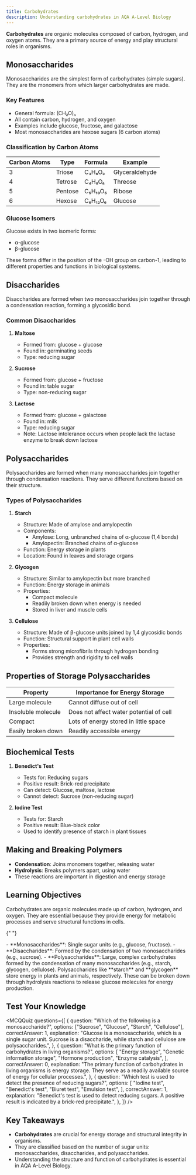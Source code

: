 ```yaml
---
title: Carbohydrates
description: Understanding carbohydrates in AQA A-Level Biology
---
```


**Carbohydrates** are organic molecules composed of carbon, hydrogen, and oxygen
atoms. They are a primary source of energy and play structural roles in
organisms.

<PDFViewer fileId="1maFuwtdst4p4hTU_cgbI5BSbVbyY8zlg" pageNumber={5} />

## Monosaccharides

Monosaccharides are the simplest form of carbohydrates (simple sugars). They are
the monomers from which larger carbohydrates are made.

### Key Features

- General formula: (CH₂O)ₙ
- All contain carbon, hydrogen, and oxygen
- Examples include glucose, fructose, and galactose
- Most monosaccharides are hexose sugars (6 carbon atoms)

### Classification by Carbon Atoms

| Carbon Atoms | Type    | Formula | Example        |
| ------------ | ------- | ------- | -------------- |
| 3            | Triose  | C₃H₆O₃  | Glyceraldehyde |
| 4            | Tetrose | C₄H₈O₄  | Threose        |
| 5            | Pentose | C₅H₁₀O₅ | Ribose         |
| 6            | Hexose  | C₆H₁₂O₆ | Glucose        |

### Glucose Isomers

Glucose exists in two isomeric forms:

- α-glucose
- β-glucose

These forms differ in the position of the -OH group on carbon-1, leading to
different properties and functions in biological systems.

## Disaccharides

Disaccharides are formed when two monosaccharides join together through a
condensation reaction, forming a glycosidic bond.

### Common Disaccharides

1. **Maltose**

   - Formed from: glucose + glucose
   - Found in: germinating seeds
   - Type: reducing sugar

2. **Sucrose**

   - Formed from: glucose + fructose
   - Found in: table sugar
   - Type: non-reducing sugar

3. **Lactose**
   - Formed from: glucose + galactose
   - Found in: milk
   - Type: reducing sugar
   - Note: Lactose intolerance occurs when people lack the lactase enzyme to
     break down lactose

## Polysaccharides

Polysaccharides are formed when many monosaccharides join together through
condensation reactions. They serve different functions based on their structure.

### Types of Polysaccharides

1. **Starch**

   - Structure: Made of amylose and amylopectin
   - Components:
     - Amylose: Long, unbranched chains of α-glucose (1,4 bonds)
     - Amylopectin: Branched chains of α-glucose
   - Function: Energy storage in plants
   - Location: Found in leaves and storage organs

2. **Glycogen**

   - Structure: Similar to amylopectin but more branched
   - Function: Energy storage in animals
   - Properties:
     - Compact molecule
     - Readily broken down when energy is needed
     - Stored in liver and muscle cells

3. **Cellulose**
   - Structure: Made of β-glucose units joined by 1,4 glycosidic bonds
   - Function: Structural support in plant cell walls
   - Properties:
     - Forms strong microfibrils through hydrogen bonding
     - Provides strength and rigidity to cell walls

## Properties of Storage Polysaccharides

| Property           | Importance for Energy Storage           |
| ------------------ | --------------------------------------- |
| Large molecule     | Cannot diffuse out of cell              |
| Insoluble molecule | Does not affect water potential of cell |
| Compact            | Lots of energy stored in little space   |
| Easily broken down | Readily accessible energy               |

## Biochemical Tests

1. **Benedict's Test**

   - Tests for: Reducing sugars
   - Positive result: Brick-red precipitate
   - Can detect: Glucose, maltose, lactose
   - Cannot detect: Sucrose (non-reducing sugar)

2. **Iodine Test**
   - Tests for: Starch
   - Positive result: Blue-black color
   - Used to identify presence of starch in plant tissues

## Making and Breaking Polymers

- **Condensation**: Joins monomers together, releasing water
- **Hydrolysis**: Breaks polymers apart, using water
- These reactions are important in digestion and energy storage

## Learning Objectives

<Accordions>
  <Accordion title="What are carbohydrates and why are they important?">
    Carbohydrates are organic molecules made up of carbon, hydrogen, and oxygen.
    They are essential because they provide energy for metabolic processes and
    serve structural functions in cells.
  </Accordion>

{" "}

<Accordion title="What are the different types of carbohydrates?">
  - **Monosaccharides**: Single sugar units (e.g., glucose, fructose). -
  **Disaccharides**: Formed by the condensation of two monosaccharides (e.g.,
  sucrose). - **Polysaccharides**: Large, complex carbohydrates formed by the
  condensation of many monosaccharides (e.g., starch, glycogen, cellulose).
</Accordion>

  <Accordion title="How are carbohydrates involved in energy storage and release?">
    Polysaccharides like **starch** and **glycogen** store energy in plants and
    animals, respectively. These can be broken down through hydrolysis reactions
    to release glucose molecules for energy production.
  </Accordion>
</Accordions>

## Test Your Knowledge

<MCQQuiz
  questions={[
    {
      question: "Which of the following is a monosaccharide?",
      options: ["Sucrose", "Glucose", "Starch", "Cellulose"],
      correctAnswer: 1,
      explanation:
        "Glucose is a monosaccharide, which is a single sugar unit. Sucrose is a disaccharide, while starch and cellulose are polysaccharides.",
    },
    {
      question:
        "What is the primary function of carbohydrates in living organisms?",
      options: [
        "Energy storage",
        "Genetic information storage",
        "Hormone production",
        "Enzyme catalysis",
      ],
      correctAnswer: 0,
      explanation:
        "The primary function of carbohydrates in living organisms is energy storage. They serve as a readily available source of energy for cellular processes.",
    },
    {
      question: "Which test is used to detect the presence of reducing sugars?",
      options: [
        "Iodine test",
        "Benedict's test",
        "Biuret test",
        "Emulsion test",
      ],
      correctAnswer: 1,
      explanation:
        "Benedict's test is used to detect reducing sugars. A positive result is indicated by a brick-red precipitate.",
    },
  ]}
/>

## Key Takeaways

- **Carbohydrates** are crucial for energy storage and structural integrity in
  organisms.
- They are classified based on the number of sugar units: monosaccharides,
  disaccharides, and polysaccharides.
- Understanding the structure and function of carbohydrates is essential in AQA
  A-Level Biology.
